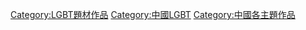 [[Category:LGBT題材作品|Category:LGBT題材作品]]
[[Category:中國LGBT|Category:中國LGBT]]
[[Category:中國各主題作品|Category:中國各主題作品]]
